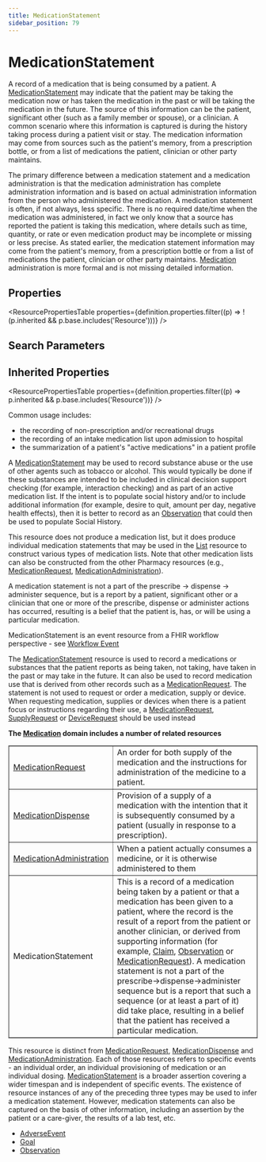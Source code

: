 ```yaml
---
title: MedicationStatement
sidebar_position: 79
---
```


# MedicationStatement

A record of a medication that is being consumed by a patient.   A <a href="/docs/api/fhir/resources/medicationstatement">MedicationStatement</a> may indicate that the patient may be taking the medication now or has taken the medication in the past or will be taking the medication in the future.  The source of this information can be the patient, significant other (such as a family member or spouse), or a clinician.  A common scenario where this information is captured is during the history taking process during a patient visit or stay.   The medication information may come from sources such as the patient's memory, from a prescription bottle,  or from a list of medications the patient, clinician or other party maintains. 

The primary difference between a medication statement and a medication administration is that the medication administration has complete administration information and is based on actual administration information from the person who administered the medication.  A medication statement is often, if not always, less specific.  There is no required date/time when the medication was administered, in fact we only know that a source has reported the patient is taking this medication, where details such as time, quantity, or rate or even medication product may be incomplete or missing or less precise.  As stated earlier, the medication statement information may come from the patient's memory, from a prescription bottle or from a list of medications the patient, clinician or other party maintains.  <a href="/docs/api/fhir/resources/medication">Medication</a> administration is more formal and is not missing detailed information.

<Tabs queryString="intro-section">
<TabItem value="schema" label="Schema" default>


## Properties


<ResourcePropertiesTable properties={definition.properties.filter((p) => !(p.inherited && p.base.includes('Resource')))} />

## Search Parameters

<SearchParamsTable searchParams={definition.searchParameters} />

## Inherited Properties

<ResourcePropertiesTable properties={definition.properties.filter((p) => p.inherited && p.base.includes('Resource'))} />

</TabItem>
  <TabItem value="usage" label="Usage">
    <div>         <a name="scope"></a>                  <p> Common usage includes: </p>         <ul>             <li>the recording of non-prescription and/or recreational drugs</li>             <li>the recording of an intake medication list upon admission to hospital</li>             <li>the summarization of a patient's "active medications" in a patient profile</li>         </ul>         <p>A <a href="/docs/api/fhir/resources/medicationstatement">MedicationStatement</a> may be used to record substance abuse or the use of other agents such as tobacco or alcohol.  This would typically be done if these substances are intended to be included in clinical decision support checking (for example, interaction checking) and as part of an active medication list.  If the intent is to populate social history and/or to include additional information (for example, desire to quit, amount per day, negative health effects), then it is better to record as an <a href="/docs/api/fhir/resources/observation">Observation</a> that could then be used to populate Social History.</p>         <p> This resource does not produce a medication list, but it does produce individual             medication statements that may be used in the <a href="/docs/api/fhir/resources/list">List</a> resource to construct various types             of medication lists. Note that other medication lists can also be constructed from the             other Pharmacy resources (e.g., <a href="/docs/api/fhir/resources/medicationrequest">MedicationRequest</a>, <a href="/docs/api/fhir/resources/medicationadministration">MedicationAdministration</a>). </p><p> A             medication statement is not a part of the prescribe -&gt; dispense -&gt; administer sequence,             but is a report by a patient, significant other or a clinician that one or more of the             prescribe, dispense or administer actions has occurred, resulting is a belief that the             patient is, has, or will be using a particular medication. </p>         <p>MedicationStatement is an event resource from a FHIR workflow perspective - see <a href="https://www.hl7.org/fhir/workflow.html#event">Workflow Event</a></p>     </div>
    </TabItem>
  <TabItem value="relationships" label="Relationships">
    <div>         <a name="bnr"></a>                  <p>             </p><p>The <a href="/docs/api/fhir/resources/medicationstatement">MedicationStatement</a> resource is used to record a medications or substances that the patient reports as being taken, not taking, have taken in the past or may take in the future.  It can also be used to record medication use that is derived from other records such as a <a href="/docs/api/fhir/resources/medicationrequest">MedicationRequest</a>. The statement is not used to request or order a medication, supply or device. When requesting medication, supplies or devices when there is a patient focus or instructions regarding their use, a <a href="/docs/api/fhir/resources/medicationrequest">MedicationRequest</a>, <a href="/docs/api/fhir/resources/supplyrequest">SupplyRequest</a> or <a href="/docs/api/fhir/resources/devicerequest">DeviceRequest</a> should be used instead</p>         <p></p>         <p>             <b>The <a href="/docs/api/fhir/resources/medication">Medication</a> domain includes a number of related resources</b>         </p>         <table border="1" cellpadding="1" cellspacing="2" frame="box">             <tbody><tr>                 <td><a href="/docs/api/fhir/resources/medicationrequest">MedicationRequest</a></td>                 <td>An order for both supply of the medication and the instructions for                     administration of the medicine to a patient.</td>             </tr>             <tr>                 <td><a href="/docs/api/fhir/resources/medicationdispense">MedicationDispense</a></td>                 <td>Provision of a supply of a medication with the intention that it is subsequently                     consumed by a patient (usually in response to a prescription). </td>             </tr>             <tr>                 <td><a href="/docs/api/fhir/resources/medicationadministration">MedicationAdministration</a></td>                 <td>When a patient actually consumes a medicine, or it is otherwise administered to                     them</td>             </tr>             <tr>                 <td>MedicationStatement</td>                 <td>This is a record of a medication being taken by a patient or that a medication                     has been given to a patient, where the record is the result of a report from the                     patient or another clinician, or derived from supporting information (for                     example, <a href="/docs/api/fhir/resources/claim">Claim</a>, <a href="/docs/api/fhir/resources/observation">Observation</a> or <a href="/docs/api/fhir/resources/medicationrequest">MedicationRequest</a>). A medication statement is                     not a part of the prescribe-&gt;dispense-&gt;administer sequence but is a report that                     such a sequence (or at least a part of it) did take place, resulting in a belief                     that the patient has received a particular medication. </td>             </tr>         </tbody></table>         <p> This resource is distinct from <a href="/docs/api/fhir/resources/medicationrequest">MedicationRequest</a>,                 <a href="/docs/api/fhir/resources/medicationdispense">MedicationDispense</a> and <a href="/docs/api/fhir/resources/medicationadministration">MedicationAdministration</a>. Each of those             resources refers to specific events - an individual order, an individual provisioning of             medication or an individual dosing. <a href="/docs/api/fhir/resources/medicationstatement">MedicationStatement</a> is a broader assertion covering             a wider timespan and is independent of specific events. The existence of resource             instances of any of the preceding three types may be used to infer a medication             statement. However, medication statements can also be captured on the basis of other             information, including an assertion by the patient or a care-giver, the results of a lab             test, etc. </p>  </div>
    </TabItem>
  
  <TabItem value="referencedBy" label="Referenced By">
    <ul><li><a href="/docs/api/fhir/resources/adverseevent">AdverseEvent</a></li>
<li><a href="/docs/api/fhir/resources/goal">Goal</a></li>
<li><a href="/docs/api/fhir/resources/observation">Observation</a></li></ul>
    </TabItem>

</Tabs>
